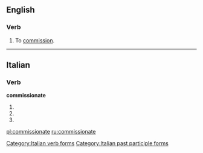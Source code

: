 ==English==

===Verb===
{{en-verb|commissionat|ed}}

# {{context|obsolete|transitive|lang=en}} To [[commission]].

{{Webster 1913}}

----

==Italian==

===Verb===
'''commissionate'''

# {{conjugation of|commissionare||2|p|pres|ind|lang=it}}
# {{conjugation of|commissionare||2|p|imp|lang=it}}
# {{feminine plural of|commissionato|lang=it}}

[[Category:Italian verb forms]]
[[Category:Italian past participle forms]]

[[pl:commissionate]]
[[ru:commissionate]]